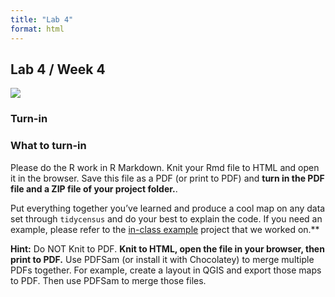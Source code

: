 ```yaml
---
title: "Lab 4"
format: html
---
```


## Lab 4 / Week 4

![](/material/lab4.png)

### Turn-in

::: {.alert .alert-info}
### What to turn-in

Please do the R work in R Markdown. Knit your Rmd file to HTML and open it in the browser. Save this file as a PDF (or print to PDF) and **turn in the PDF file and a ZIP file of your project folder.**.

Put everything together you've learned and produce a cool map on any data set through `tidycensus` and do your best to explain the code. If you need an example, please refer to the [in-class example](https://www.dropbox.com/s/8oduc02415qi0z0/w3challenge.zip?dl=1) project that we worked on.\*\*

**Hint:** Do NOT Knit to PDF. **Knit to HTML, open the file in your browser, then print to PDF.** Use PDFSam (or install it with Chocolatey) to merge multiple PDFs together. For example, create a layout in QGIS and export those maps to PDF. Then use PDFSam to merge those files.
:::
